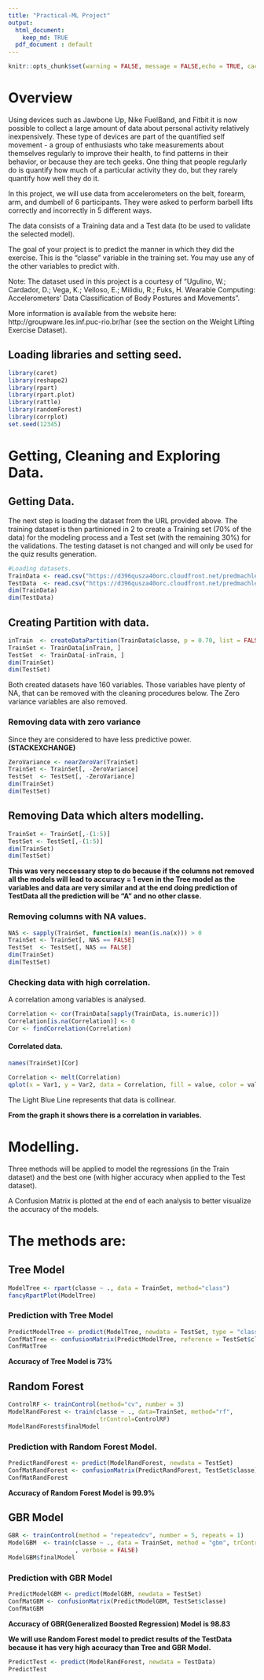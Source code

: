 ```yaml
---
title: "Practical-ML Project"
output: 
  html_document:
    keep_md: TRUE
  pdf_document : default
---
```


```r
knitr::opts_chunk$set(warning = FALSE, message = FALSE,echo = TRUE, cache = TRUE)
```

# Overview
Using devices such as Jawbone Up, Nike FuelBand, and Fitbit it is now possible to collect a large amount of data about personal activity relatively inexpensively. These type of devices are part of the quantified self movement - a group of enthusiasts who take measurements about themselves regularly to improve their health, to find patterns in their behavior, or because they are tech geeks. One thing that people regularly do is quantify how much of a particular activity they do, but they rarely quantify how well they do it.

In this project, we will use data from accelerometers on the belt, forearm, arm, and dumbell of 6 participants. They were asked to perform barbell lifts correctly and incorrectly in 5 different ways.

The data consists of a Training data and a Test data (to be used to validate the selected model).

The goal of your project is to predict the manner in which they did the exercise. This is the “classe” variable in the training set. You may use any of the other variables to predict with.

Note: The dataset used in this project is a courtesy of “Ugulino, W.; Cardador, D.; Vega, K.; Velloso, E.; Milidiu, R.; Fuks, H. Wearable Computing: Accelerometers’ Data Classification of Body Postures and Movements”.

More information is available from the website here: http://groupware.les.inf.puc-rio.br/har (see the section on the Weight Lifting Exercise Dataset).

## Loading libraries and setting seed.
```r
library(caret)
library(reshape2)
library(rpart)
library(rpart.plot)
library(rattle)
library(randomForest)
library(corrplot)
set.seed(12345)
```

# Getting, Cleaning and Exploring Data.
## Getting Data.
The next step is loading the dataset from the URL provided above. The training dataset is then partinioned in 2 to create a Training set (70% of the data) for the modeling process and a Test set (with the remaining 30%) for the validations. The testing dataset is not changed and will only be used for the quiz results generation.

```r
#Loading datasets.
TrainData <- read.csv("https://d396qusza40orc.cloudfront.net/predmachlearn/pml-training.csv")
TestData  <- read.csv("https://d396qusza40orc.cloudfront.net/predmachlearn/pml-testing.csv")
dim(TrainData)
dim(TestData)
```

## Creating Partition with data.
```r
inTrain  <- createDataPartition(TrainData$classe, p = 0.70, list = FALSE)
TrainSet <- TrainData[inTrain, ]
TestSet  <- TrainData[-inTrain, ]
dim(TrainSet)
dim(TestSet)
```

Both created datasets have 160 variables. Those variables have plenty of NA, that can be removed with the cleaning procedures below. The Zero variance variables are also removed.

### Removing data with zero variance 

Since they are considered to have less predictive power. **(STACKEXCHANGE)**

```r
ZeroVariance <- nearZeroVar(TrainSet)
TrainSet <- TrainSet[, -ZeroVariance]
TestSet  <- TestSet[, -ZeroVariance]
dim(TrainSet)
dim(TestSet)
```

## Removing Data which alters modelling.
```r
TrainSet <- TrainSet[,-(1:5)]
TestSet <- TestSet[,-(1:5)]
dim(TrainSet)
dim(TestSet)
```

**This was very neccessary step to do because if the columns not removed all the models will lead to accuracy = 1 even in the Tree model as the variables and data are very similar and at the end doing prediction of TestData all the prediction will be "A" and no other classe.**

### Removing columns with NA values.
```r
NAS <- sapply(TrainSet, function(x) mean(is.na(x))) > 0
TrainSet <- TrainSet[, NAS == FALSE]
TestSet  <- TestSet[, NAS == FALSE]
dim(TrainSet)
dim(TestSet)
```

### Checking data with high correlation.

A correlation among variables is analysed.

```r
Correlation <- cor(TrainData[sapply(TrainData, is.numeric)])
Correlation[is.na(Correlation)] <- 0
Cor <- findCorrelation(Correlation)
```

#### Correlated data.
```r
names(TrainSet)[Cor]
```

```r
Correlation <- melt(Correlation)
qplot(x = Var1, y = Var2, data = Correlation, fill = value, color = value)
```

The Light Blue Line represents that data is collinear.

**From the graph it shows there is a correlation in variables.**

# Modelling.

Three methods will be applied to model the regressions (in the Train dataset) and the best one (with higher accuracy when applied to the Test dataset).

A Confusion Matrix is plotted at the end of each analysis to better visualize the accuracy of the models.

# The methods are:

## Tree Model
```r
ModelTree <- rpart(classe ~ ., data = TrainSet, method="class")
fancyRpartPlot(ModelTree)
```

### Prediction with Tree Model
```r
PredictModelTree <- predict(ModelTree, newdata = TestSet, type = "class")
ConfMatTree <- confusionMatrix(PredictModelTree, reference = TestSet$classe)
ConfMatTree
```

**Accuracy of Tree Model is 73%**

## Random Forest
```r
ControlRF <- trainControl(method="cv", number = 3)
ModelRandForest <- train(classe ~ ., data=TrainSet, method="rf",
                          trControl=ControlRF)
ModelRandForest$finalModel
```

### Prediction with Random Forest Model.
```r
PredictRandForest <- predict(ModelRandForest, newdata = TestSet)
ConfMatRandForest <- confusionMatrix(PredictRandForest, TestSet$classe)
ConfMatRandForest
```

**Accuracy of Random Forest Model is 99.9%**

## GBR Model 
```r
GBR <- trainControl(method = "repeatedcv", number = 5, repeats = 1)
ModelGBM  <- train(classe ~ ., data = TrainSet, method = "gbm", trControl = GBR
                   , verbose = FALSE)
ModelGBM$finalModel
```

### Prediction with GBR Model
```r
PredictModelGBM <- predict(ModelGBM, newdata = TestSet)
ConfMatGBM <- confusionMatrix(PredictModelGBM, TestSet$classe)
ConfMatGBM
```

**Accuracy of GBR(Generalized Boosted Regression) Model is 98.83**

**We will use Random Forest model to predict results of the TestData because it has very high accuracy than Tree and GBR Model.**

```r
PredictTest <- predict(ModelRandForest, newdata = TestData)
PredictTest
```